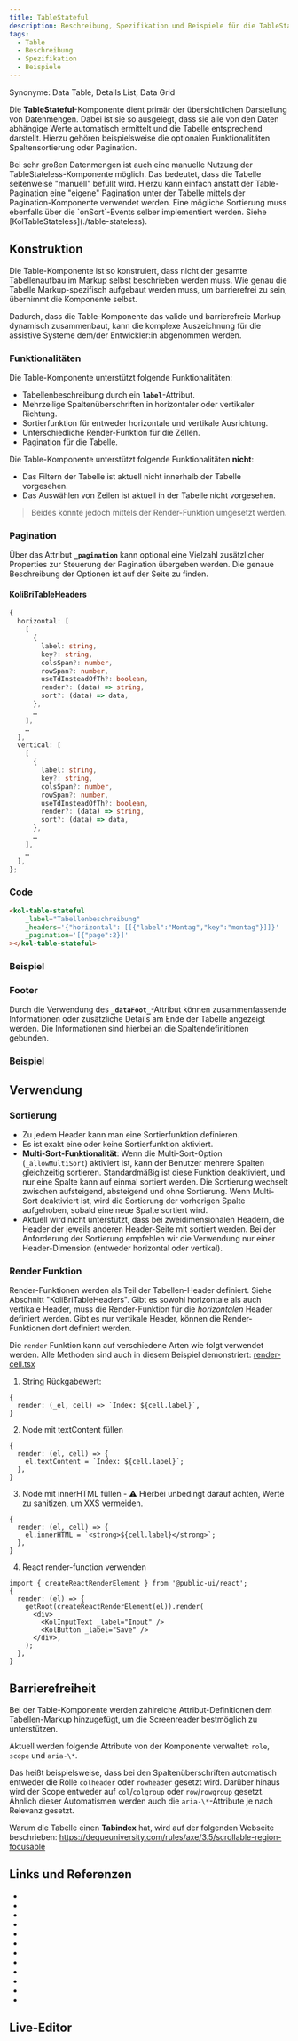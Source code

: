 ```yaml
---
title: TableStateful
description: Beschreibung, Spezifikation und Beispiele für die TableStateful-Komponente.
tags:
  - Table
  - Beschreibung
  - Spezifikation
  - Beispiele
---
```



Synonyme: Data Table, Details List, Data Grid

Die **TableStateful**-Komponente dient primär der übersichtlichen Darstellung von Datenmengen. Dabei ist sie so ausgelegt, dass sie alle von den Daten abhängige Werte automatisch ermittelt und die Tabelle entsprechend darstellt. Hierzu gehören beispielsweise die optionalen Funktionalitäten Spaltensortierung oder Pagination.

<kol-indented-text _summary="Backend-seitige Pagination">
	Bei sehr großen Datenmengen ist auch eine manuelle Nutzung der TableStateless-Komponente möglich. Das bedeutet, dass die Tabelle seitenweise "manuell" befüllt wird. Hierzu kann einfach anstatt der Table-Pagination eine "eigene" Pagination unter der Tabelle mittels der Pagination-Komponente verwendet werden. Eine mögliche Sortierung muss ebenfalls über die `onSort`-Events selber implementiert werden. Siehe [KolTableStateless](./table-stateless).
</kol-indented-text>

## Konstruktion

Die Table-Komponente ist so konstruiert, dass nicht der gesamte Tabellenaufbau im Markup selbst beschrieben werden muss. Wie genau die Tabelle Markup-spezifisch aufgebaut werden muss, um barrierefrei zu sein, übernimmt die Komponente selbst.

Dadurch, dass die Table-Komponente das valide und barrierefreie Markup dynamisch zusammenbaut, kann die komplexe Auszeichnung für die assistive Systeme dem/der Entwickler:in abgenommen werden.

### Funktionalitäten

Die Table-Komponente unterstützt folgende Funktionalitäten:

- Tabellenbeschreibung durch ein **`label`**-Attribut.
- Mehrzeilige Spaltenüberschriften in horizontaler oder vertikaler Richtung.
- Sortierfunktion für entweder horizontale und vertikale Ausrichtung.
- Unterschiedliche Render-Funktion für die Zellen.
- Pagination für die Tabelle.

Die Table-Komponente unterstützt folgende Funktionalitäten **nicht**:

- Das Filtern der Tabelle ist aktuell nicht innerhalb der Tabelle vorgesehen.
- Das Auswählen von Zeilen ist aktuell in der Tabelle nicht vorgesehen.

> Beides könnte jedoch mittels der Render-Funktion umgesetzt werden.

### Pagination

Über das Attribut **`_pagination`** kann optional eine Vielzahl zusätzlicher Properties zur Steuerung der Pagination übergeben werden. Die genaue Beschreibung der Optionen ist auf der Seite <kol-link _href="../pagination" _label="/docs/components/pagination" _label="Pagination"></kol-link> zu finden.

#### KoliBriTableHeaders

```ts
{
  horizontal: [
    [
      {
        label: string,
        key?: string,
        colsSpan?: number,
        rowSpan?: number,
        useTdInsteadOfTh?: boolean,
        render?: (data) => string,
        sort?: (data) => data,
      },
      …
    ],
    …
  ],
  vertical: [
    [
      {
        label: string,
        key?: string,
        colsSpan?: number,
        rowSpan?: number,
        useTdInsteadOfTh?: boolean,
        render?: (data) => string,
        sort?: (data) => data,
      },
      …
    ],
    …
  ],
};
```

### Code

```html
<kol-table-stateful
	_label="Tabellenbeschreibung"
	_headers='{"horizontal": [[{"label":"Montag","key":"montag"}]]}'
	_pagination='[{"page":2}]'
></kol-table-stateful>
```

### Beispiel

<kol-table-stateful _label="Nur Vertikal Header, Daten Vertikal, Pagination" _headers='{"horizontal":[[{"label":"Montag","key":"montag"}]]}' _data='[{"montag":"Zelle1"},{"montag":"Zelle2"}]' _pagination='{"page":2}'></kol-table-stateful>

### Footer

Durch die Verwendung des **`_dataFoot_`**-Attribut können zusammenfassende Informationen oder zusätzliche Details am Ende der Tabelle angezeigt werden. Die Informationen sind hierbei an die Spaltendefinitionen gebunden.

### Beispiel

<kol-table-stateful _label="Nur Vertikal Header, Daten Vertikal, Pagination, DataFoot" _headers='{"horizontal":[[{"label":"Montag","key":"montag"}]]}' _data='[{"montag":"Zelle1"},{"montag":"Zelle2"}]' _dataFoot='[{"montag":"Ruhetag"}]' _pagination='{"page":2}'></kol-table-stateful>

## Verwendung

### Sortierung

- Zu jedem Header kann man eine Sortierfunktion definieren.
- Es ist exakt eine oder keine Sortierfunktion aktiviert.
- **Multi-Sort-Funktionalität**: Wenn die Multi-Sort-Option (`_allowMultiSort`) aktiviert ist, kann der Benutzer mehrere Spalten gleichzeitig sortieren. Standardmäßig ist diese Funktion deaktiviert, und nur eine Spalte kann auf einmal sortiert werden. Die Sortierung wechselt zwischen aufsteigend, absteigend und ohne Sortierung. Wenn Multi-Sort deaktiviert ist, wird die Sortierung der vorherigen Spalte aufgehoben, sobald eine neue Spalte sortiert wird.
- Aktuell wird nicht unterstützt, dass bei zweidimensionalen Headern, die Header der jeweils anderen Header-Seite mit sortiert werden. Bei der Anforderung der Sortierung empfehlen wir die Verwendung nur einer Header-Dimension (entweder horizontal oder vertikal).

### Render Funktion

Render-Funktionen werden als Teil der Tabellen-Header definiert. Siehe Abschnitt "KoliBriTableHeaders". Gibt es sowohl horizontale als auch vertikale Header, muss die Render-Funktion für die _horizontalen_ Header definiert werden. Gibt es nur vertikale Header, können die Render-Funktionen dort definiert werden.

Die `render` Funktion kann auf verschiedene Arten wie folgt verwendet werden.
Alle Methoden sind auch in diesem Beispiel demonstriert: [render-cell.tsx](https://github.com/public-ui/kolibri/blob/23ebb42d1ce3c8d1e4c74a5c7972842d5e4203fe/packages/samples/react/src/components/table/render-cell.tsx#L34)

1. String Rückgabewert:

```tsx
{
  render: (_el, cell) => `Index: ${cell.label}`,
}
```

2. Node mit textContent füllen

```tsx
{
  render: (el, cell) => {
    el.textContent = `Index: ${cell.label}`;
  },
}
```

3. Node mit innerHTML füllen - ⚠️ Hierbei unbedingt darauf achten, Werte zu sanitizen, um XXS vermeiden.

```tsx
{
  render: (el, cell) => {
    el.innerHTML = `<strong>${cell.label}</strong>`;
  },
}
```

4. React render-function verwenden

```tsx
import { createReactRenderElement } from '@public-ui/react';
{
  render: (el) => {
    getRoot(createReactRenderElement(el)).render(
      <div>
        <KolInputText _label="Input" />
        <KolButton _label="Save" />
      </div>,
    );
  },
}
```

<!--### Best practices

### Anwendungsfälle-->

## Barrierefreiheit

Bei der Table-Komponente werden zahlreiche Attribut-Definitionen dem Tabellen-Markup hinzugefügt, um die Screenreader bestmöglich zu unterstützen.

Aktuell werden folgende Attribute von der Komponente verwaltet: `role`, `scope` und `aria-\*`.

Das heißt beispielsweise, dass bei den Spaltenüberschriften automatisch entweder die Rolle `colheader` oder `rowheader` gesetzt wird. Darüber hinaus wird der Scope entweder auf `col`/`colgroup` oder `row`/`rowgroup` gesetzt. Ähnlich dieser Automatismen werden auch die `aria-\*`-Attribute je nach Relevanz gesetzt.

Warum die Tabelle einen **Tabindex** hat, wird auf der folgenden Webseite beschrieben: <kol-link _href="" _label=""></kol-link>https://dequeuniversity.com/rules/axe/3.5/scrollable-region-focusable

## Links und Referenzen

- <kol-link _href="https://www.w3.org/WAI/tutorials/tables/" _target="_blank"></kol-link>
- <kol-link _href="https://www.barrierefreies-webdesign.de/knowhow/datentabellen/scope.html" _target="_blank"></kol-link>
- <kol-link _href="https://developer.mozilla.org/de/docs/Web/Accessibility/ARIA/ARIA_Live_Regions" _target="_blank"></kol-link>
- <kol-link _href="https://tollwerk.de/projekte/tipps-techniken-inklusiv-barrierefrei/aria-live-regionen" _target="_blank"></kol-link>
- <kol-link _href="https://www.barrierefreies-webdesign.de/knowhow/live-regions/attribute.html" _target="_blank"></kol-link>
- <kol-link _href="https://www.digitala11y.com/aria-sort-properties/" _target="_blank"></kol-link>
- <kol-link _href="https://dequeuniversity.com/library/aria/table-sortable" _target="_blank"></kol-link>
- <kol-link _href="https://www.maxability.co.in/2016/06/07/aria-sort-property/" _target="_blank"></kol-link>
- <kol-link _href="https://developer.mozilla.org/en-US/docs/Web/API/Element/ariaSort" _target="_blank"></kol-link>
- <kol-link _href="https://tollwerk.de/projekte/tipps-techniken-inklusiv-barrierefrei/aria-live-regionen" _target="_blank"></kol-link>
- <kol-link _href="https://stackoverflow.com/questions/1312236/" _target="_blank"></kol-link>
- <kol-link _href="https://dequeuniversity.com/rules/axe/3.5/scrollable-region-focusable" _target="_blank"></kol-link>

<Readme />

<ExampleLink component="table-stateful" />

## Live-Editor

<LiveEditorCompact component="table-stateful" />
